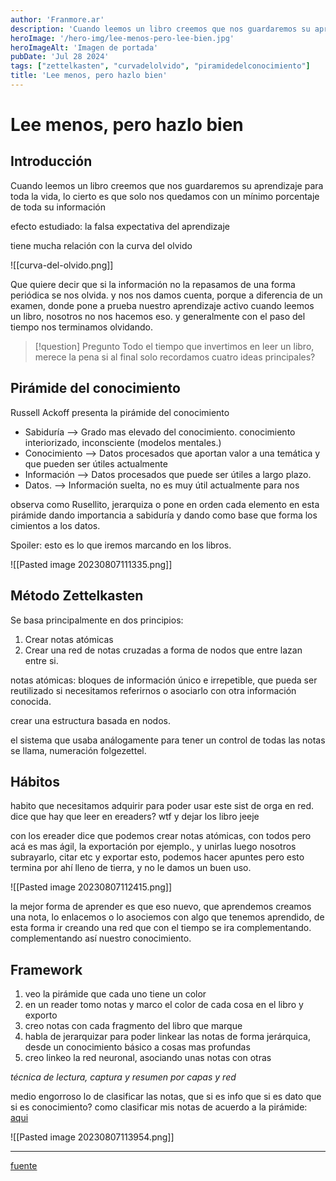 ```yaml
---
author: 'Franmore.ar'
description: 'Cuando leemos un libro creemos que nos guardaremos su aprendizaje para toda la vida, lo cierto es que solo nos quedamos con un mínimo porcentaje de toda su información.'
heroImage: '/hero-img/lee-menos-pero-lee-bien.jpg'
heroImageAlt: 'Imagen de portada'
pubDate: 'Jul 28 2024'
tags: ["zettelkasten", "curvadelolvido", "piramidedelconocimiento"]
title: 'Lee menos, pero hazlo bien'
---
```


# Lee menos, pero hazlo bien

## Introducción

Cuando leemos un libro creemos que nos guardaremos su aprendizaje para toda la vida, lo cierto es que solo nos quedamos con un mínimo porcentaje de toda su información

efecto estudiado: la falsa expectativa del aprendizaje

tiene mucha relación con la curva del olvido

![[curva-del-olvido.png]]

Que quiere decir que si la información no la repasamos de una forma periódica se nos olvida.
y nos nos damos cuenta, porque a diferencia de un examen, donde pone a prueba nuestro aprendizaje activo cuando leemos un libro, nosotros no nos hacemos eso. y generalmente con el paso del tiempo nos terminamos olvidando.

> [!question] Pregunto
> Todo el tiempo que invertimos en leer un libro, merece la pena si al final solo recordamos cuatro ideas principales?

## Pirámide del conocimiento

Russell Ackoff presenta la pirámide del conocimiento

- Sabiduría --> Grado mas elevado del conocimiento. conocimiento interiorizado, inconsciente (modelos mentales.)
- Conocimiento --> Datos procesados que aportan valor a una temática y que pueden ser útiles actualmente
- Información --> Datos procesados que puede ser útiles a largo plazo.
- Datos. --> Información suelta, no es muy útil actualmente para nos

observa como Rusellito, jerarquiza o pone en orden cada elemento en esta pirámide dando importancia a sabiduría y dando como base que forma los cimientos a los datos.

Spoiler: esto es lo que iremos marcando en los libros.

![[Pasted image 20230807111335.png]]

## Método Zettelkasten

Se basa principalmente en dos principios:

1. Crear notas atómicas
2. Crear una red de notas cruzadas a forma de nodos que entre lazan entre si.

notas atómicas: bloques de información único e irrepetible, que pueda ser reutilizado si necesitamos referirnos o asociarlo con otra información conocida.

crear una estructura basada en nodos.

el sistema que usaba análogamente para tener un control de todas las notas se llama, numeración folgezettel.

## Hábitos

habito que necesitamos adquirir para poder usar este sist de orga en red.
dice que hay que leer en ereaders? wtf y dejar los libro jeeje

con los ereader dice que podemos crear notas atómicas, con todos pero acá es mas ágil, la exportación por ejemplo., y unirlas luego nosotros
subrayarlo, citar etc y exportar esto, podemos hacer apuntes pero esto termina por ahí lleno de tierra, y no le damos un buen uso.

![[Pasted image 20230807112415.png]]

la mejor forma de aprender es que eso nuevo, que aprendemos creamos una nota, lo enlacemos o lo asociemos con algo que tenemos aprendido, de esta forma ir creando una red que con el tiempo se ira complementando. complementando así nuestro conocimiento.

## Framework

1. veo la pirámide que cada uno tiene un color
2. en un reader tomo notas y marco el color de cada cosa en el libro y exporto
3. creo notas con cada fragmento del libro que marque
4. habla de jerarquizar para poder linkear las notas de forma jerárquica, desde un conocimiento básico a cosas mas profundas
5. creo linkeo la red neuronal, asociando unas notas con otras

*técnica de lectura, captura y resumen por capas y red*

medio engorroso lo de clasificar las notas, que si es info que si es dato que si es conocimiento? 
como clasificar mis notas de acuerdo a la pirámide: [aqui](https://youtu.be/kz-WMtOQfZg?t=703)

![[Pasted image 20230807113954.png]]

---

[fuente](https://www.youtube.com/watch?v=kz-WMtOQfZg&t=5s)
